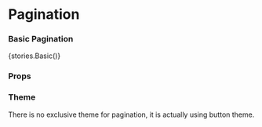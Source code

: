 
<Meta title="Core/Pagination" component={Pagination} />

# Pagination

### Basic Pagination

<Preview withToolbar>
    <Story name="Basic">{stories.Basic()}</Story>
</Preview>

### Props

<Props of={Pagination} />

### Theme

There is no exclusive theme for pagination, it is actually using button theme.
